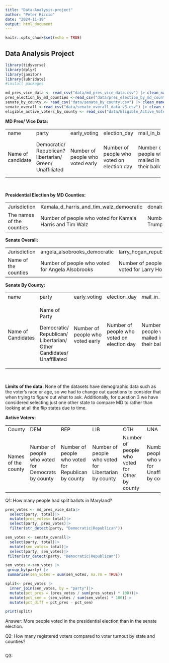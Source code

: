```yaml
---
title: "Data-Analysis-project"
author: "Peter Riccio"
date: "2024-11-19"
output: html_document
---
```


```r
knitr::opts_chunk$set(echo = TRUE)
```

## Data Analysis Project

```r
library(tidyverse)
library(dplyr)
library(janitor)
library(lubridate)
#install packages 
```

```r

md_pres_vice_data <- read_csv("data/md_pres_vice_data.csv") |> clean_names ()
pres_election_by_md_counties <-read_csv("data/pres_election_by_md_counties.csv") |> clean_names()
senate_by_county <- read_csv("data/senate_by_county.csv") |> clean_names ()
senate_overall <-read_csv("data/senate_overall_data_v3.csv") |> clean_names()
eligible_active_voters_by_county <- read_csv("data/Eligible_Active_Voters_by_County.csv")|> clean_names()

```

**MD Pres/ Vice Data:**

+--------------------+----------------------------------------------------------+-----------------------------------+---------------------------------------------+-----------------------------------------------+-----------------------------------------------------+-----------------------------------+--------------------------------------------------------+
| name               | party                                                    | early_voting                      | election_day                                | mail_in_ballot                                | provisional                                         | total                             | percentage                                             |
+--------------------+----------------------------------------------------------+-----------------------------------+---------------------------------------------+-----------------------------------------------+-----------------------------------------------------+-----------------------------------+--------------------------------------------------------+
| Name of candidate  | Democratic/ Republican? libertarian/ Green/ Unaffiliated | Number of people who voted early  | Number of people who voted on election day  | Number of people who mailed in their ballots  | Number of people who filled out provisional ballots | Total Number of people who voted  | The percentage of people who voted for each candidate  |
+--------------------+----------------------------------------------------------+-----------------------------------+---------------------------------------------+-----------------------------------------------+-----------------------------------------------------+-----------------------------------+--------------------------------------------------------+

\

**Presidential Election by MD Counties:**

+----------------------------+------------------------------------------------------------+-----------------------------------------------------------+---------------------------------------------------------------+-------------------------------------------------------------------------+----------------------------------------------------------------------+
| Jurisdiction               | Kamala_d_harris_and_tim_walz_democratic                    | donald_j_trump_and_jd_vance_republican                    | Chase_oliver_and_mile_ter_maat_libertatiran                   | jill_ellen_stein_and_rudolph_ware_green                                 | Robert_f_kennendy_jr_and_nicole_shanahan_unaffiliated                |
+----------------------------+------------------------------------------------------------+-----------------------------------------------------------+---------------------------------------------------------------+-------------------------------------------------------------------------+----------------------------------------------------------------------+
| The names of the counties  | Number of people who voted for Kamala Harris and Tim Walz  | Number of people who voted for Donald Trump and JD Vance  | Number of people who voted for Chase Oliver and Mike Ter-maat | Number of people who voted for Jill Ellen Stein and Rudolph Ware Green  | Number of people who voted for Robert F Kennedy and Nicole Shanahan  |
+----------------------------+------------------------------------------------------------+-----------------------------------------------------------+---------------------------------------------------------------+-------------------------------------------------------------------------+----------------------------------------------------------------------+

**Senate Overall:**

+-----------------------+---------------------------------------------------+---------------------------------------------+--------------------------------------------+
| Jurisdiction          | angela_alsobrooks_democratic                      | larry_hogan_republican                      | Mike_scott_libertarian                     |
+-----------------------+---------------------------------------------------+---------------------------------------------+--------------------------------------------+
| Name of the counties  | Number of people who voted for Angela Alsobrooks  | Number of people who voted for Larry Hogan  | Number of people who voted for Mike Scott  |
+-----------------------+---------------------------------------------------+---------------------------------------------+--------------------------------------------+

**Senate By County:**

+--------------------+---------------------------------------------------------------------+----------------------------------+--------------------------------------------+----------------------------------------------+-----------------------------------------------------+----------------------------------+---------------------------------------------------+
| name               | party                                                               | early_voting                     | election_day                               | mail_in_ballot                               | provisional                                         | total                            | Percentage                                        |
+--------------------+---------------------------------------------------------------------+----------------------------------+--------------------------------------------+----------------------------------------------+-----------------------------------------------------+----------------------------------+---------------------------------------------------+
| Name of Candidates | Name of Party                                                       | Number of people who voted early | Number of people who voted on election day | Number of people who mailed in their ballots | Number of people who filled out provisional ballots | Total number of people who voted | Percentage of people who voted for each candidate |
|                    |                                                                     |                                  |                                            |                                              |                                                     |                                  |                                                   |
|                    | Democratic/ Republican/ Libertarian/ Other Candidates/ Unaffiliated |                                  |                                            |                                              |                                                     |                                  |                                                   |
+--------------------+---------------------------------------------------------------------+----------------------------------+--------------------------------------------+----------------------------------------------+-----------------------------------------------------+----------------------------------+---------------------------------------------------+

\

**Limits of the data:** None of the datasets have demographic data such as the voter's race or age, so we had to change out questions to consider that when trying to figure out what to ask. Additionally, for question 3 we have considered selecting just one other state to compare MD to rather than looking at all the flip states due to time. 

**Active Voters:** 

+----------------------+-----------------------------------------------------+-----------------------------------------------------+------------------------------------------------------+------------------------------------------------+-------------------------------------------------------+---------------------------------------------------------------------------+------------------------------------------------+--------------------------------------+
| County               | DEM                                                 | REP                                                 | LIB                                                  | OTH                                            | UNA                                                   | NLM                                                                       | GRN                                            | TOTAL                                |
+----------------------+-----------------------------------------------------+-----------------------------------------------------+------------------------------------------------------+------------------------------------------------+-------------------------------------------------------+---------------------------------------------------------------------------+------------------------------------------------+--------------------------------------+
| Names of the county  | Number of people who voted for Democrats by county  | Number of people who voted for Republican by county | Number of people who voted for Libertarian by county | Number of people who voted for Other by county | Number of people who voted for Unaffiliated by county | Number of people who voted for the National Liberation Movement by county | Number of people who voted for Green by county | Total of people who voted by county  |
+----------------------+-----------------------------------------------------+-----------------------------------------------------+------------------------------------------------------+------------------------------------------------+-------------------------------------------------------+---------------------------------------------------------------------------+------------------------------------------------+--------------------------------------+

Q1: How many people had split ballots in Maryland?

```r
pres_votes <- md_pres_vice_data|>
  select(party, total)|>
  mutate(pres_votes= total)|>
  select(party, pres_votes)|>
  filter(str_detect(party, "Democratic|Republican"))

sen_votes <- senate_overall|>
  select(party, total)|>
  mutate(sen_votes= total)|>
  select(party, sen_votes)|> 
 filter(str_detect(party, "Democratic|Republican"))

sen_votes <-sen_votes |>
 group_by(party) |>
 summarise(sen_votes = sum(sen_votes, na.rm = TRUE)) 

split<- pres_votes |> 
  inner_join(sen_votes, by = "party")|>
  mutate(pct_pres = (pres_votes / sum(pres_votes) * 100))|>
  mutate(pct_sen = (sen_votes / sum(sen_votes) * 100))|>
  mutate(pct_diff = pct_pres - pct_sen)

print(split)
```

Answer: More people voted in the presidential election than in the senate election.

Q2: How many registered voters compared to voter turnout by state and counties?

```r

```

Q3:

